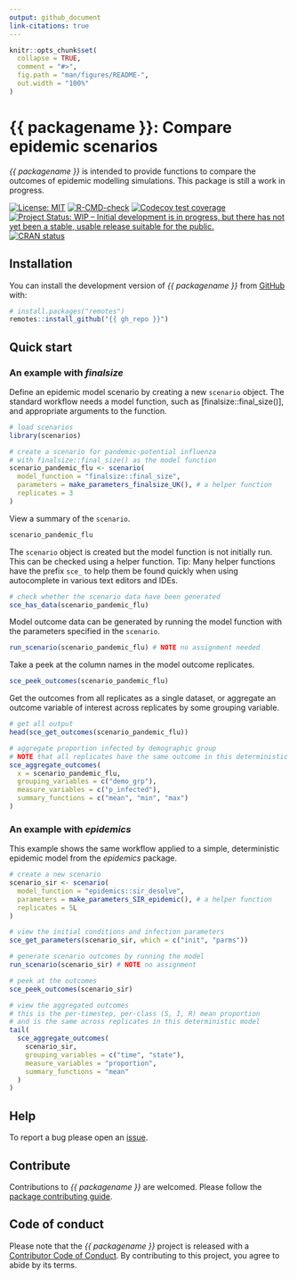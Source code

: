 ```yaml
---
output: github_document
link-citations: true
---
```


```r
knitr::opts_chunk$set(
  collapse = TRUE,
  comment = "#>",
  fig.path = "man/figures/README-",
  out.width = "100%"
)
```

# {{ packagename }}: Compare epidemic scenarios
<!-- <img src="man/figures/logo.png" align="right" width="130"/> -->

_{{ packagename }}_ is intended to provide functions to compare the outcomes of epidemic modelling simulations. This package is still a work in progress.

<!-- badges: start -->
[![License: MIT](https://img.shields.io/badge/License-MIT-blue.svg)](https://opensource.org/licenses/MIT)
[![R-CMD-check](https://github.com/{{ gh_repo }}/actions/workflows/R-CMD-check.yaml/badge.svg)](https://github.com/{{ gh_repo }}/actions/workflows/R-CMD-check.yaml)
[![Codecov test coverage](https://codecov.io/gh/{{ gh_repo }}/branch/main/graph/badge.svg)](https://app.codecov.io/gh/{{ gh_repo }}?branch=main)
[![Project Status: WIP – Initial development is in progress, but there has not yet been a stable, usable release suitable for the public.](https://www.repostatus.org/badges/latest/wip.svg)](https://www.repostatus.org/#wip)
[![CRAN status](https://www.r-pkg.org/badges/version/{{ packagename }})](https://CRAN.R-project.org/package={{ packagename }})
<!-- badges: end -->

## Installation

You can install the development version of _{{ packagename }}_ from [GitHub](https://github.com/) with:

```r
# install.packages("remotes")
remotes::install_github("{{ gh_repo }}")
```

## Quick start

### An example with _finalsize_

Define an epidemic model scenario by creating a new `scenario` object. The standard workflow needs a model function, such as [finalsize::final_size()], and appropriate arguments to the function.

```r
# load scenarios
library(scenarios)

# create a scenario for pandemic-potential influenza
# with finalsize::final_size() as the model function
scenario_pandemic_flu <- scenario(
  model_function = "finalsize::final_size",
  parameters = make_parameters_finalsize_UK(), # a helper function
  replicates = 3
)
```

View a summary of the `scenario`.

```r
scenario_pandemic_flu
```

The `scenario` object is created but the model function is not initially run. This can be checked using a helper function. Tip: Many helper functions have the prefix `sce_` to help them be found quickly when using autocomplete in various text editors and IDEs.

```r
# check whether the scenario data have been generated
sce_has_data(scenario_pandemic_flu)
```

Model outcome data can be generated by running the model function with the parameters specified in the `scenario`.

```r
run_scenario(scenario_pandemic_flu) # NOTE no assignment needed
```

Take a peek at the column names in the model outcome replicates.

```r
sce_peek_outcomes(scenario_pandemic_flu)
```

Get the outcomes from all replicates as a single dataset, or aggregate an outcome variable of interest across replicates by some grouping variable.

```r
# get all output
head(sce_get_outcomes(scenario_pandemic_flu))

# aggregate proportion infected by demographic group
# NOTE that all replicates have the same outcome in this deterministic model
sce_aggregate_outcomes(
  x = scenario_pandemic_flu,
  grouping_variables = c("demo_grp"),
  measure_variables = c("p_infected"),
  summary_functions = c("mean", "min", "max")
)
```

### An example with _epidemics_

This example shows the same workflow applied to a simple, deterministic epidemic model from the _epidemics_ package.

```r
# create a new scenario
scenario_sir <- scenario(
  model_function = "epidemics::sir_desolve",
  parameters = make_parameters_SIR_epidemic(), # a helper function
  replicates = 5L
)

# view the initial conditions and infection parameters
sce_get_parameters(scenario_sir, which = c("init", "parms"))

# generate scenario outcomes by running the model
run_scenario(scenario_sir) # NOTE no assignment

# peek at the outcomes
sce_peek_outcomes(scenario_sir)

# view the aggregated outcomes
# this is the per-timestep, per-class (S, I, R) mean proportion
# and is the same across replicates in this deterministic model
tail(
  sce_aggregate_outcomes(
    scenario_sir,
    grouping_variables = c("time", "state"),
    measure_variables = "proportion",
    summary_functions = "mean"
  )
)
```

## Help 

To report a bug please open an [issue](https://github.com/{{ gh_repo }}/issues/new/choose).

## Contribute

Contributions to _{{ packagename }}_ are welcomed. Please follow the [package contributing guide](https://github.com/{{ gh_repo }}/blob/main/.github/CONTRIBUTING.md).

## Code of conduct

Please note that the _{{ packagename }}_ project is released with a [Contributor Code of Conduct](https://github.com/epiverse-trace/.github/blob/main/CODE_OF_CONDUCT.md). By contributing to this project, you agree to abide by its terms.
